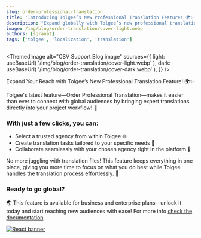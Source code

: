 ```yaml
---
slug: order-professional-translation
title: 'Introducing Tolgee’s New Professional Translation Feature! 🌍✨'
description: "Expand globally with Tolgee’s new professional translation feature—easily order, manage, and collaborate with agencies in one platform!"
image: /img/blog/order-translation/cover-light.webp
authors: [sgranat]
tags: ['tolgee', 'localization', 'translation']
---
```



<ThemedImage
  alt="CSV Support Blog image"
  sources={{
    light: useBaseUrl(
      '/img/blog/order-translation/cover-light.webp'
    ),
    dark: useBaseUrl(
      '/img/blog/order-translation/cover-dark.webp'
    ),
  }}
/>


Expand Your Reach with Tolgee’s New Professional Translation Feature! 🌍✨


Tolgee's latest feature—Order Professional Translation—makes it easier than ever to connect with global audiences by bringing expert translations directly into your project workflow! 🚀

<!-- truncate-->

### With just a few clicks, you can:

 - Select a trusted agency from within Tolgee 🌐
 - Create translation tasks tailored to your specific needs 🎯
 - Collaborate seamlessly with your chosen agency right in the platform 🤝

No more juggling with translation files! This feature keeps everything in one place, giving you more time to focus on what you do best while Tolgee handles the translation process effortlessly. 🌟

### Ready to go global?

🌏 This feature is available for business and enterprise plans—unlock it today and start reaching new audiences with ease! For more info [check the documentation](/platform/projects_and_organizations/order_translation).

[![React banner](/img/blog/blog-banners/banner-demo.webp)](https://app.tolgee.io/sign_up)
